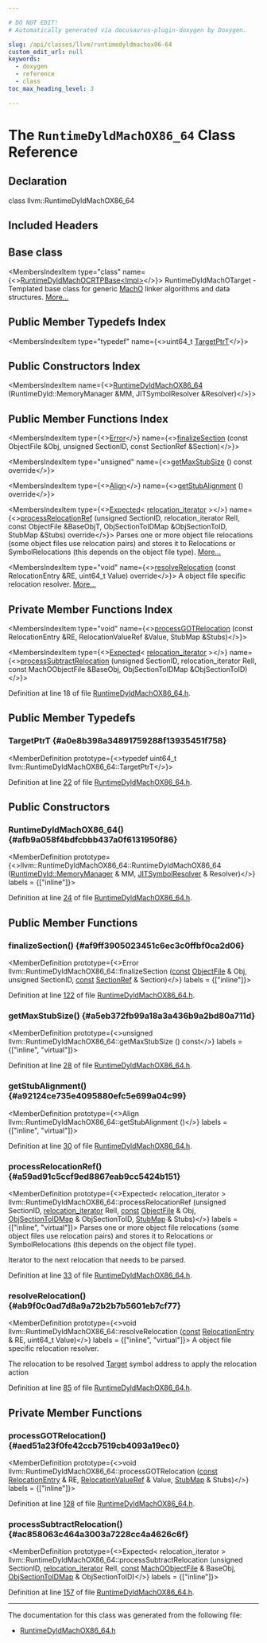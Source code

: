 ```yaml
---

# DO NOT EDIT!
# Automatically generated via docusaurus-plugin-doxygen by Doxygen.

slug: /api/classes/llvm/runtimedyldmachox86-64
custom_edit_url: null
keywords:
  - doxygen
  - reference
  - class
toc_max_heading_level: 3

---
```





# The `RuntimeDyldMachOX86_64` Class Reference

<DoxygenPage pluginConfig={pluginConfig}>



## Declaration

<CodeBlock>class llvm::RuntimeDyldMachOX86_64</CodeBlock>

## Included Headers

<IncludesList>
<IncludesListItem
  filePath="ExecutionEngine/RuntimeDyld/Targets/RuntimeDyldMachOX86_64.h"
  permalink="/docs/api/files/lib/lib/executionengine/lib/executionengine/runtimedyld/lib/executionengine/runtimedyld/targets/runtimedyldmachox86-64-h"
  isLocal="true" />
</IncludesList>

## Base class

<MembersIndex>

<MembersIndexItem
  type="class"
  name={<><a href="/docs/api/classes/llvm/runtimedyldmachocrtpbase">RuntimeDyldMachOCRTPBase&lt;Impl&gt;</a></>}>
RuntimeDyldMachOTarget - Templated base class for generic <a href="/docs/api/namespaces/llvm/macho">MachO</a> linker algorithms and data structures. <a href="/docs/api/classes/llvm/runtimedyldmachocrtpbase/#details">More...</a>
</MembersIndexItem>

</MembersIndex>

## Public Member Typedefs Index

<MembersIndex>

<MembersIndexItem
  type="typedef"
  name={<>uint64&#95;t <a href="#a0e8b398a34891759288f13935451f758">TargetPtrT</a></>}>
</MembersIndexItem>

</MembersIndex>

## Public Constructors Index

<MembersIndex>

<MembersIndexItem
  name={<><a href="#afb9a058f4bdfcbbb437a0f6131950f86">RuntimeDyldMachOX86&#95;64</a> (RuntimeDyld::MemoryManager &amp;MM, JITSymbolResolver &amp;Resolver)</>}>
</MembersIndexItem>

</MembersIndex>

## Public Member Functions Index

<MembersIndex>

<MembersIndexItem
  type={<><a href="/docs/api/classes/llvm/error">Error</a></>}
  name={<><a href="#af9ff3905023451c6ec3c0ffbf0ca2d06">finalizeSection</a> (const ObjectFile &amp;Obj, unsigned SectionID, const SectionRef &amp;Section)</>}>
</MembersIndexItem>

<MembersIndexItem
  type="unsigned"
  name={<><a href="#a5eb372fb99a18a3a436b9a2bd80a711d">getMaxStubSize</a> () const override</>}>
</MembersIndexItem>

<MembersIndexItem
  type={<><a href="/docs/api/structs/llvm/align">Align</a></>}
  name={<><a href="#a92124ce735e4095880efc5e699a04c99">getStubAlignment</a> () override</>}>
</MembersIndexItem>

<MembersIndexItem
  type={<><a href="/docs/api/classes/llvm/expected">Expected</a>&lt; <a href="/docs/api/namespaces/llvm/object/#acc360db994cbcc482937196bf406df98">relocation&#95;iterator</a> &gt;</>}
  name={<><a href="#a59ad91c5ccf9ed8867eab9cc5424b151">processRelocationRef</a> (unsigned SectionID, relocation&#95;iterator RelI, const ObjectFile &amp;BaseObjT, ObjSectionToIDMap &amp;ObjSectionToID, StubMap &amp;Stubs) override</>}>
Parses one or more object file relocations (some object files use relocation pairs) and stores it to Relocations or SymbolRelocations (this depends on the object file type). <a href="#a59ad91c5ccf9ed8867eab9cc5424b151">More...</a>
</MembersIndexItem>

<MembersIndexItem
  type="void"
  name={<><a href="#ab9f0c0ad7d8a9a72b2b7b5601eb7cf77">resolveRelocation</a> (const RelocationEntry &amp;RE, uint64&#95;t Value) override</>}>
A object file specific relocation resolver. <a href="#ab9f0c0ad7d8a9a72b2b7b5601eb7cf77">More...</a>
</MembersIndexItem>

</MembersIndex>

## Private Member Functions Index

<MembersIndex>

<MembersIndexItem
  type="void"
  name={<><a href="#aed51a23f0fe42ccb7519cb4093a19ec0">processGOTRelocation</a> (const RelocationEntry &amp;RE, RelocationValueRef &amp;Value, StubMap &amp;Stubs)</>}>
</MembersIndexItem>

<MembersIndexItem
  type={<><a href="/docs/api/classes/llvm/expected">Expected</a>&lt; <a href="/docs/api/namespaces/llvm/object/#acc360db994cbcc482937196bf406df98">relocation&#95;iterator</a> &gt;</>}
  name={<><a href="#ac858063c464a3003a7228cc4a4626c6f">processSubtractRelocation</a> (unsigned SectionID, relocation&#95;iterator RelI, const MachOObjectFile &amp;BaseObj, ObjSectionToIDMap &amp;ObjSectionToID)</>}>
</MembersIndexItem>

</MembersIndex>


Definition at line 18 of file <a href="/docs/api/files/lib/lib/executionengine/lib/executionengine/runtimedyld/lib/executionengine/runtimedyld/targets/runtimedyldmachox86-64-h">RuntimeDyldMachOX86&#95;64.h</a>.

<SectionDefinition>

## Public Member Typedefs

### TargetPtrT {#a0e8b398a34891759288f13935451f758}

<MemberDefinition
  prototype={<>typedef uint64&#95;t llvm::RuntimeDyldMachOX86&#95;64::TargetPtrT</>}>

Definition at line <a href="/docs/api/files/lib/lib/executionengine/lib/executionengine/runtimedyld/lib/executionengine/runtimedyld/targets/runtimedyldmachox86-64-h/#l00022">22</a> of file <a href="/docs/api/files/lib/lib/executionengine/lib/executionengine/runtimedyld/lib/executionengine/runtimedyld/targets/runtimedyldmachox86-64-h">RuntimeDyldMachOX86&#95;64.h</a>.
</MemberDefinition>

</SectionDefinition>

<SectionDefinition>

## Public Constructors

### RuntimeDyldMachOX86&#95;64() {#afb9a058f4bdfcbbb437a0f6131950f86}

<MemberDefinition
  prototype={<>llvm::RuntimeDyldMachOX86&#95;64::RuntimeDyldMachOX86&#95;64 (<a href="/docs/api/classes/llvm/runtimedyld/memorymanager">RuntimeDyld::MemoryManager</a> &amp; MM, <a href="/docs/api/classes/llvm/jitsymbolresolver">JITSymbolResolver</a> &amp; Resolver)</>}
  labels = {["inline"]}>

Definition at line <a href="/docs/api/files/lib/lib/executionengine/lib/executionengine/runtimedyld/lib/executionengine/runtimedyld/targets/runtimedyldmachox86-64-h/#l00024">24</a> of file <a href="/docs/api/files/lib/lib/executionengine/lib/executionengine/runtimedyld/lib/executionengine/runtimedyld/targets/runtimedyldmachox86-64-h">RuntimeDyldMachOX86&#95;64.h</a>.
</MemberDefinition>

</SectionDefinition>

<SectionDefinition>

## Public Member Functions

### finalizeSection() {#af9ff3905023451c6ec3c0ffbf0ca2d06}

<MemberDefinition
  prototype={<>Error llvm::RuntimeDyldMachOX86&#95;64::finalizeSection (<a href="/docs/api/files/lib/lib/target/lib/target/aarch64/aarch64promoteconstant-cpp/#a90f8350fecae261c25be85d38b451bff">const</a> <a href="/docs/api/classes/llvm/object/objectfile">ObjectFile</a> &amp; Obj, unsigned SectionID, <a href="/docs/api/files/lib/lib/target/lib/target/aarch64/aarch64promoteconstant-cpp/#a90f8350fecae261c25be85d38b451bff">const</a> <a href="/docs/api/classes/llvm/object/sectionref">SectionRef</a> &amp; Section)</>}
  labels = {["inline"]}>

Definition at line <a href="/docs/api/files/lib/lib/executionengine/lib/executionengine/runtimedyld/lib/executionengine/runtimedyld/targets/runtimedyldmachox86-64-h/#l00122">122</a> of file <a href="/docs/api/files/lib/lib/executionengine/lib/executionengine/runtimedyld/lib/executionengine/runtimedyld/targets/runtimedyldmachox86-64-h">RuntimeDyldMachOX86&#95;64.h</a>.
</MemberDefinition>

### getMaxStubSize() {#a5eb372fb99a18a3a436b9a2bd80a711d}

<MemberDefinition
  prototype={<>unsigned llvm::RuntimeDyldMachOX86&#95;64::getMaxStubSize () const</>}
  labels = {["inline", "virtual"]}>

Definition at line <a href="/docs/api/files/lib/lib/executionengine/lib/executionengine/runtimedyld/lib/executionengine/runtimedyld/targets/runtimedyldmachox86-64-h/#l00028">28</a> of file <a href="/docs/api/files/lib/lib/executionengine/lib/executionengine/runtimedyld/lib/executionengine/runtimedyld/targets/runtimedyldmachox86-64-h">RuntimeDyldMachOX86&#95;64.h</a>.
</MemberDefinition>

### getStubAlignment() {#a92124ce735e4095880efc5e699a04c99}

<MemberDefinition
  prototype={<>Align llvm::RuntimeDyldMachOX86&#95;64::getStubAlignment ()</>}
  labels = {["inline", "virtual"]}>

Definition at line <a href="/docs/api/files/lib/lib/executionengine/lib/executionengine/runtimedyld/lib/executionengine/runtimedyld/targets/runtimedyldmachox86-64-h/#l00030">30</a> of file <a href="/docs/api/files/lib/lib/executionengine/lib/executionengine/runtimedyld/lib/executionengine/runtimedyld/targets/runtimedyldmachox86-64-h">RuntimeDyldMachOX86&#95;64.h</a>.
</MemberDefinition>

### processRelocationRef() {#a59ad91c5ccf9ed8867eab9cc5424b151}

<MemberDefinition
  prototype={<>Expected&lt; relocation&#95;iterator &gt; llvm::RuntimeDyldMachOX86&#95;64::processRelocationRef (unsigned SectionID, <a href="/docs/api/namespaces/llvm/object/#acc360db994cbcc482937196bf406df98">relocation&#95;iterator</a> RelI, <a href="/docs/api/files/lib/lib/target/lib/target/aarch64/aarch64promoteconstant-cpp/#a90f8350fecae261c25be85d38b451bff">const</a> <a href="/docs/api/classes/llvm/object/objectfile">ObjectFile</a> &amp; Obj, <a href="/docs/api/classes/llvm/runtimedyldimpl/#a22b1a24bb422a0f0896dd84dff7933e2">ObjSectionToIDMap</a> &amp; ObjSectionToID, <a href="/docs/api/classes/llvm/runtimedyldimpl/#a45d3097b94f4f98303ae36e6c6b7eee6">StubMap</a> &amp; Stubs)</>}
  labels = {["inline", "virtual"]}>
Parses one or more object file relocations (some object files use relocation pairs) and stores it to Relocations or SymbolRelocations (this depends on the object file type).

<SectionUser title="Returns">
Iterator to the next relocation that needs to be parsed.
</SectionUser>

Definition at line <a href="/docs/api/files/lib/lib/executionengine/lib/executionengine/runtimedyld/lib/executionengine/runtimedyld/targets/runtimedyldmachox86-64-h/#l00033">33</a> of file <a href="/docs/api/files/lib/lib/executionengine/lib/executionengine/runtimedyld/lib/executionengine/runtimedyld/targets/runtimedyldmachox86-64-h">RuntimeDyldMachOX86&#95;64.h</a>.
</MemberDefinition>

### resolveRelocation() {#ab9f0c0ad7d8a9a72b2b7b5601eb7cf77}

<MemberDefinition
  prototype={<>void llvm::RuntimeDyldMachOX86&#95;64::resolveRelocation (<a href="/docs/api/files/lib/lib/target/lib/target/aarch64/aarch64promoteconstant-cpp/#a90f8350fecae261c25be85d38b451bff">const</a> <a href="/docs/api/classes/llvm/relocationentry">RelocationEntry</a> &amp; RE, uint64&#95;t Value)</>}
  labels = {["inline", "virtual"]}>
A object file specific relocation resolver.

<ParametersList title="Parameters">
<ParametersListItem name="RE">The relocation to be resolved</ParametersListItem>
<ParametersListItem name="<a href=&quot;/docs/api/classes/llvm/value&quot;>Value</a>"><a href="/docs/api/classes/llvm/target">Target</a> symbol address to apply the relocation action</ParametersListItem>
</ParametersList>

Definition at line <a href="/docs/api/files/lib/lib/executionengine/lib/executionengine/runtimedyld/lib/executionengine/runtimedyld/targets/runtimedyldmachox86-64-h/#l00085">85</a> of file <a href="/docs/api/files/lib/lib/executionengine/lib/executionengine/runtimedyld/lib/executionengine/runtimedyld/targets/runtimedyldmachox86-64-h">RuntimeDyldMachOX86&#95;64.h</a>.
</MemberDefinition>

</SectionDefinition>

<SectionDefinition>

## Private Member Functions

### processGOTRelocation() {#aed51a23f0fe42ccb7519cb4093a19ec0}

<MemberDefinition
  prototype={<>void llvm::RuntimeDyldMachOX86&#95;64::processGOTRelocation (<a href="/docs/api/files/lib/lib/target/lib/target/aarch64/aarch64promoteconstant-cpp/#a90f8350fecae261c25be85d38b451bff">const</a> <a href="/docs/api/classes/llvm/relocationentry">RelocationEntry</a> &amp; RE, <a href="/docs/api/classes/llvm/relocationvalueref">RelocationValueRef</a> &amp; Value, <a href="/docs/api/classes/llvm/runtimedyldimpl/#a45d3097b94f4f98303ae36e6c6b7eee6">StubMap</a> &amp; Stubs)</>}
  labels = {["inline"]}>

Definition at line <a href="/docs/api/files/lib/lib/executionengine/lib/executionengine/runtimedyld/lib/executionengine/runtimedyld/targets/runtimedyldmachox86-64-h/#l00128">128</a> of file <a href="/docs/api/files/lib/lib/executionengine/lib/executionengine/runtimedyld/lib/executionengine/runtimedyld/targets/runtimedyldmachox86-64-h">RuntimeDyldMachOX86&#95;64.h</a>.
</MemberDefinition>

### processSubtractRelocation() {#ac858063c464a3003a7228cc4a4626c6f}

<MemberDefinition
  prototype={<>Expected&lt; relocation&#95;iterator &gt; llvm::RuntimeDyldMachOX86&#95;64::processSubtractRelocation (unsigned SectionID, <a href="/docs/api/namespaces/llvm/object/#acc360db994cbcc482937196bf406df98">relocation&#95;iterator</a> RelI, <a href="/docs/api/files/lib/lib/target/lib/target/aarch64/aarch64promoteconstant-cpp/#a90f8350fecae261c25be85d38b451bff">const</a> <a href="/docs/api/classes/llvm/object/machoobjectfile">MachOObjectFile</a> &amp; BaseObj, <a href="/docs/api/classes/llvm/runtimedyldimpl/#a22b1a24bb422a0f0896dd84dff7933e2">ObjSectionToIDMap</a> &amp; ObjSectionToID)</>}
  labels = {["inline"]}>

Definition at line <a href="/docs/api/files/lib/lib/executionengine/lib/executionengine/runtimedyld/lib/executionengine/runtimedyld/targets/runtimedyldmachox86-64-h/#l00157">157</a> of file <a href="/docs/api/files/lib/lib/executionengine/lib/executionengine/runtimedyld/lib/executionengine/runtimedyld/targets/runtimedyldmachox86-64-h">RuntimeDyldMachOX86&#95;64.h</a>.
</MemberDefinition>

</SectionDefinition>

<hr/>

The documentation for this class was generated from the following file:

<ul>
<li><a href="/docs/api/files/lib/lib/executionengine/lib/executionengine/runtimedyld/lib/executionengine/runtimedyld/targets/runtimedyldmachox86-64-h">RuntimeDyldMachOX86_64.h</a></li>
</ul>

</DoxygenPage>
